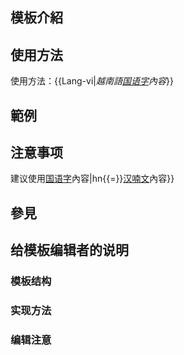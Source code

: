 <IncludeOnly><!-- 在這裡加入模板的保護標識 --></IncludeOnly>
<!-- 在本行下編輯模板說明 -->
== 模板介紹 ==

== 使用方法 ==
使用方法：<nowiki>{{Lang-vi|</nowiki>''越南語[[国语字]]內容''<nowiki>}}</nowiki>
== 範例 ==

== 注意事项 ==
建议使用{{Tlx|Vie|qn{{=}}[[国语字]]內容|hn{{=}}[[汉喃文]]內容}}

== 參見 ==

== 给模板编辑者的说明 ==
=== 模板结构 ===
=== 实现方法 ===
=== 编辑注意 ===

<IncludeOnly>
<!-- 本行下加入模板的分類 -->

<!-- 本行下加入模板的跨語言鏈接 -->

</IncludeOnly>